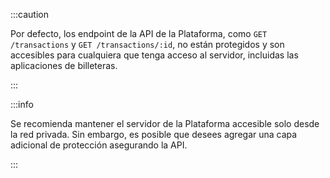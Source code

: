 :::caution

Por defecto, los endpoint de la API de la Plataforma, como `GET /transactions` y `GET /transactions/:id`, no están protegidos y son accesibles para cualquiera que tenga acceso al servidor, incluidas las aplicaciones de billeteras.

:::

:::info

Se recomienda mantener el servidor de la Plataforma accesible solo desde la red privada. Sin embargo, es posible que desees agregar una capa adicional de protección asegurando la API.

:::
